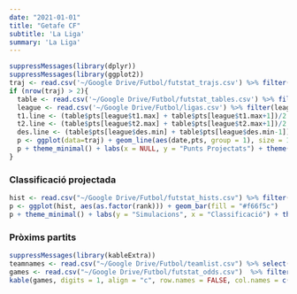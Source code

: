 ```yaml
---
date: "2021-01-01"
title: "Getafe CF"
subtitle: 'La Liga'
summary: 'La Liga'
---
```

```r
suppressMessages(library(dplyr))
suppressMessages(library(ggplot2))
traj <- read.csv('~/Google Drive/Futbol/futstat_trajs.csv') %>% filter(team == '/Getafe') %>% filter(date > as.Date('2021-08-01'))
if (nrow(traj) > 2){
  table <- read.csv('~/Google Drive/Futbol/futstat_tables.csv') %>% filter(league == 'primera_1')
  league <- read.csv('~/Google Drive/Futbol/ligas.csv') %>% filter(league == 'primera' & group == 1)
  t1.line <- (table$pts[league$t1.max] + table$pts[league$t1.max+1])/2
  t2.line <- (table$pts[league$t2.max] + table$pts[league$t2.max+1])/2
  des.line <- (table$pts[league$des.min] + table$pts[league$des.min-1])/2
  p <- ggplot(data=traj) + geom_line(aes(date,pts, group = 1), size = 1.5, color = '#f66f5c') + geom_line(aes(date,qualitat, group = 1), size = 1, color = '#f66f5c', alpha = .1, linetype = 'dashed') + geom_hline(aes(yintercept=t1.line), linetype='dashed', color='#5c5c5c') + annotate('text',0,t1.line,label = 'Campió', vjust = -.5, hjust = 'left', color='#5c5c5c') + geom_hline(aes(yintercept=t2.line), linetype='dashed', color='#5c5c5c') + annotate('text',0,t2.line,label = 'UCL', vjust = -.5, hjust = 'left', color='#5c5c5c') + geom_hline(aes(yintercept=des.line), linetype='dashed', color='#5c5c5c') + annotate('text',0,des.line,label = 'Descens', vjust = -.5, hjust = 'left', color='#5c5c5c')
  p + theme_minimal() + labs(x = NULL, y = "Punts Projectats") + theme(axis.text.x=element_blank())
}
```
 
### Classificació projectada
```r
hist <- read.csv("~/Google Drive/Futbol/futstat_hists.csv") %>% filter(team == '/Getafe')
p <- ggplot(hist, aes(as.factor(rank))) + geom_bar(fill = "#f66f5c")
p + theme_minimal() + labs(y = "Simulacions", x = "Classificació") + theme(axis.text.y=element_blank())
```
 
### Pròxims partits
```r
suppressMessages(library(kableExtra))
teamnames <- read.csv("~/Google Drive/Futbol/teamlist.csv") %>% select(-fullname) %>% rename(team1 = team, shortname1 = shortname)
games <- read.csv("~/Google Drive/Futbol/futstat_odds.csv")  %>% filter(team1 == '/Getafe' | team2 == '/Getafe') %>% left_join(teamnames, by = 'team1') %>% left_join(teamnames %>% rename(team2 = team1, shortname2 = shortname1), by = 'team2') %>% select(shortname1,p1,pd,p2,shortname2) %>% mutate(p1 = p1*100, pd = pd*100, p2 = p2*100)
kable(games, digits = 1, align = "c", row.names = FALSE, col.names = c("Equip", "Guanyar", "Empatar", "Guanyar", "Equip")) %>% add_header_above(c("Local" = 2, "(%)" = 1, "Visitant" = 2)) %>% column_spec(1, bold = T) %>% column_spec(5, bold = T)
```
